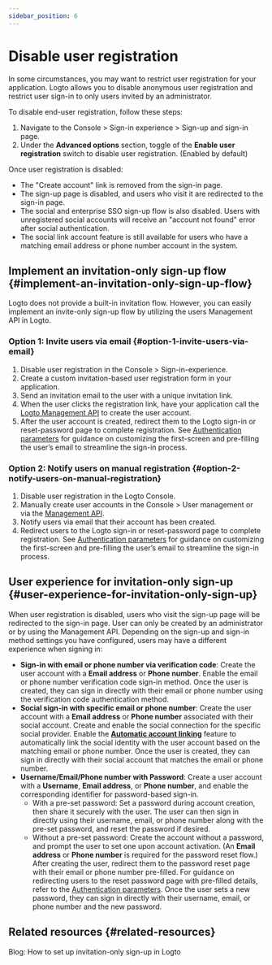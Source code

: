 ```yaml
---
sidebar_position: 6
---
```


# Disable user registration

In some circumstances, you may want to restrict user registration for your application. Logto allows you to disable anonymous user registration and restrict user sign-in to only users invited by an administrator.

To disable end-user registration, follow these steps:

1. Navigate to the <CloudLink to="/sign-in-experience/sign-up-and-sign-in">Console > Sign-in experience > Sign-up and sign-in</CloudLink> page.
2. Under the **Advanced options** section, toggle of the **Enable user registration** switch to disable user registration. (Enabled by default)

Once user registration is disabled:

- The "Create account" link is removed from the sign-in page.
- The sign-up page is disabled, and users who visit it are redirected to the sign-in page.
- The social and enterprise SSO sign-up flow is also disabled. Users with unregistered social accounts will receive an "account not found" error after social authentication.
- The social link account feature is still available for users who have a matching email address or phone number account in the system.

## Implement an invitation-only sign-up flow \{#implement-an-invitation-only-sign-up-flow}

Logto does not provide a built-in invitation flow. However, you can easily implement an invite-only sign-up flow by utilizing the users Management API in Logto.

### Option 1: Invite users via email \{#option-1-invite-users-via-email}

1. Disable user registration in the <CloudLink to="/sign-in-experience/sign-up-and-sign-in">Console > Sign-in-experience</CloudLink>.
2. Create a custom invitation-based user registration form in your application.
3. Send an invitation email to the user with a unique invitation link.
4. When the user clicks the registration link, have your application call the [Logto Management API](https://openapi.logto.io/operation/operation-createuser) to create the user account.
5. After the user account is created, redirect them to the Logto sign-in or reset-password page to complete registration. See [Authentication parameters](/end-user-flows/authentication-parameters/) for guidance on customizing the first-screen and pre-filling the user’s email to streamline the sign-in process.

### Option 2: Notify users on manual registration \{#option-2-notify-users-on-manual-registration}

1. Disable user registration in the Logto Console.
2. Manually create user accounts in the <CloudLink to="/users">Console > User management</CloudLink> or via the [Management API](https://openapi.logto.io/operation/operation-createuser).
3. Notify users via email that their account has been created.
4. Redirect users to the Logto sign-in or reset-password page to complete registration. See [Authentication parameters](/end-user-flows/authentication-parameters/) for guidance on customizing the first-screen and pre-filling the user’s email to streamline the sign-in process.

## User experience for invitation-only sign-up \{#user-experience-for-invitation-only-sign-up}

When user registration is disabled, users who visit the sign-up page will be redirected to the sign-in page. User can only be created by an administrator or by using the Management API. Depending on the sign-up and sign-in method settings you have configured, users may have a different experience when signing in:

- **Sign-in with email or phone number via verification code**: Create the user account with a **Email address** or **Phone number**. Enable the email or phone number verification code sign-in method. Once the user is created, they can sign in directly with their email or phone number using the verification code authentication method.
- **Social sign-in with specific email or phone number**: Create the user account with a **Email address** or **Phone number** associated with their social account. Create and enable the social connection for the specific social provider. Enable the [**Automatic account linking**](/end-user-flows/sign-up-and-sign-in/social-sign-in#account-linking) feature to automatically link the social identity with the user account based on the matching email or phone number. Once the user is created, they can sign in directly with their social account that matches the email or phone number.
- **Username/Email/Phone number with Password**: Create a user account with a **Username**, **Email address**, or **Phone number**, and enable the corresponding identifier for password-based sign-in.
  - With a pre-set password: Set a password during account creation, then share it securely with the user. The user can then sign in directly using their username, email, or phone number along with the pre-set password, and reset the password if desired.
  - Without a pre-set password: Create the account without a password, and prompt the user to set one upon account activation. (An **Email address** or **Phone number** is required for the password reset flow.) After creating the user, redirect them to the password reset page with their email or phone number pre-filled. For guidance on redirecting users to the reset password page with pre-filled details, refer to the [Authentication parameters](/end-user-flows/authentication-parameters/). Once the user sets a new password, they can sign in directly with their username, email, or phone number and the new password.

## Related resources \{#related-resources}

<Url href="https://blog.logto.io/invitation-only-sign-up">
  Blog: How to set up invitation-only sign-up in Logto
</Url>
